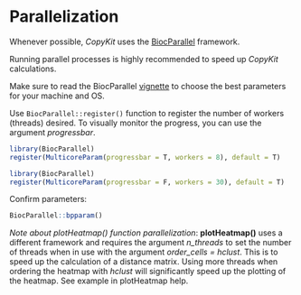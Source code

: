 # Parallelization

Whenever possible, *CopyKit* uses the [BiocParallel](https://www.bioconductor.org/packages/devel/bioc/vignettes/BiocParallel/inst/doc/Introduction_To_BiocParallel.pdf) framework. 

Running parallel processes is highly recommended to speed up *CopyKit* calculations.

Make sure to read the BiocParallel [vignette](https://www.bioconductor.org/packages/devel/bioc/vignettes/BiocParallel/inst/doc/Introduction_To_BiocParallel.pdf) to choose the best parameters for your machine and OS. 

Use `BiocParallel::register()` function to register the number of workers (threads) desired.
To visually monitor the progress, you can use the argument *progressbar*. 

```r
library(BiocParallel)
register(MulticoreParam(progressbar = T, workers = 8), default = T)
```

```r
library(BiocParallel)
register(MulticoreParam(progressbar = F, workers = 30), default = T)
```

Confirm parameters:
```r
BiocParallel::bpparam()
```

*Note about plotHeatmap() function parallelization*:
**plotHeatmap()** uses a different framework and requires the argument *n_threads* to set the number of threads when in use with the argument *order_cells = hclust*. This is to speed up the calculation of a distance matrix. Using more threads when ordering the heatmap with *hclust* will significantly speed up the plotting of the heatmap. See example in plotHeatmap help.

